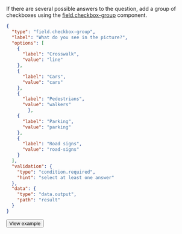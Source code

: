If there are several possible answers to the question, add a group of checkboxes using the [field.checkbox-group](/docs/template-builder/reference/field.checkbox-group) component.

<Cut title="Show code">

```json
{
  "type": "field.checkbox-group",
  "label": "What do you see in the picture?",
  "options": [
    {
      "label": "Crosswalk",
      "value": "line"
    },
    {
      "label": "Cars",
      "value": "cars"
    },
    {
      "label": "Pedestrians",
      "value": "walkers"
        },
    {
      "label": "Parking",
      "value": "parking"
    },
    {
      "label": "Road signs",
      "value": "road-signs"
    }
  ],
  "validation": {
    "type": "condition.required",
    "hint": "select at least one answer"
  },
  "data": {
    "type": "data.output",
    "path": "result"
  }
}
```

</Cut>

<Button view="defaultInverse" size="l" type="link" url="https://ya.cc/t/KUpCR4gj3ttFY7">View example</Button>